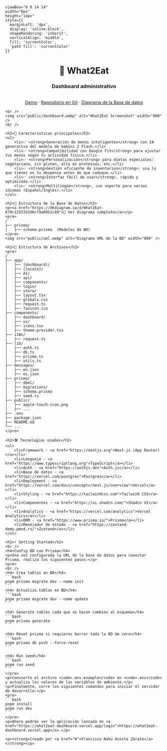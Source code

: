 

    viewBox="0 0 14 14" 
    width="8px" 
    height="14px" 
    style={{ 
      marginLeft: '4px',
      display: 'inline-block',
      shapeRendering: 'inherit',
      verticalAlign: 'middle',
      fill: 'currentColor',
      'path fill': 'currentColor'
    }}
>
  <path d="m11.1 7.35-5.5 5.5a.5.5 0 0 1-.7-.7L10.04 7 4.9 1.85a.5.5 0 1 1 .7-.7l5.5 5.5c.2.2.2.5 0 .7Z" />
</svg>

<Meta title="README" />

 
<div className="sb-container"> 
 <h1 align="center"><strong>🍎 What2Eat</strong></h1>
    <h3 align="center"><strong>Dashboard administrativo</strong></h3>
    <br />
    <div align="center">
        <a style={{fontSize: '18px'}} href="https://what2eat-dashboard.vercel.app/">Demo</a>
        <span> · </span>
        <a style={{fontSize: '18px'}} href="https://github.com/fconakuaz/what2eat-dashboard">Repositorio en Git</a>
        <span> · </span>
        <a style={{fontSize: '18px'}} href="https://dbdiagram.io/d/What2Eat-679c125f263d6cf9a0952c89">Diagrama de la Base de datos</a>
    </div>


    <br />
    <img src="public/dashboard.webp" alt="What2Eat Screenshot" width="800" />
    <br />
    
    <h2>🚀 Características principales</h2>
    <ul>
        <li>✅ <strong>Generación de menús inteligentes</strong> con IA generativa del modelo de Gemini 2 Flash.</li>
        <li>✅ <strong>Compatibilidad con Google Fit</strong> para ajustar tus menús según tu actividad física.</li>
        <li>✅ <strong>Personalización</strong> para dietas especiales: vegetariana, sin gluten, alta en proteínas, etc.</li>
        <li>✅ <strong>Gestión eficiente de inventarios</strong>: usa lo que tienes en tu despensa antes de que caduque.</li>
        <li>✅ <strong>Interfaz fácil de usar</strong>, rápida y optimizada.</li>
        <li>✅ <strong>Multilingüe</strong>, con soporte para varios idiomas (Español/Inglés).</li>
    </ul>
    
    <h2>📂 Estructura de la Base de Datos</h2>
    <p><a href="https://dbdiagram.io/d/What2Eat-679c125f263d6cf9a0952c89">🔗 Ver diagrama completo</a></p>
    <pre>
    /
    ├── prisma/
    │   ├── schema.prisma  (Modelos de BD)
    </pre>
    <img src="public/uml.webp" alt="Diagrama UML de la BD" width="800" />
    
    <h2>📂 Estructura de Archivos</h2>
    <pre>
    /
    ├── app/
    │   ├── (dashboard)/
    │   ├── [locale]/
    │   ├── AI/
    │   ├── api/
    │   ├── components/
    │   ├── login/
    │   ├── store/
    │   ├── layout.tsx
    │   ├── globals.css
    │   ├── request.ts
    │   ├── favicon.ico
    ├── components/
    │   ├── dashboard/
    │   ├── ui/
    │   ├── icons.tsx
    │   ├── theme-provider.tsx
    ├── i18n/
    │   ├── request.ts
    ├── lib/
    │   ├── auth.ts
    │   ├── db.ts
    │   ├── prisma.ts
    │   ├── utils.ts
    ├── messages/
    │   ├── en.json
    │   ├── es.json
    ├── prisma/
    │   ├── dbml/
    │   ├── migrations/
    │   ├── schema.prisma
    │   ├── seed.ts
    ├── public/
    │   ├── apple-touch-icon.png
    │   ├── ...
    ├── .env
    ├── package.json
    ├── README.md
    └── ...
    </pre>
    
    <h2>🛠 Tecnologías usadas</h2>
    <ul>
        <li>Framework - <a href="https://nextjs.org">Next.js (App Router)</a></li>
        <li>Lenguaje - <a href="https://www.typescriptlang.org">TypeScript</a></li>
        <li>Auth - <a href="https://authjs.dev">Auth.js</a></li>
        <li>Base de datos - <a href="https://vercel.com/postgres">Postgres</a></li>
        <li>Deployment - <a href="https://vercel.com/docs/concepts/next.js/overview">Vercel</a></li>
        <li>Styling - <a href="https://tailwindcss.com">Tailwind CSS</a></li>
        <li>Componentes - <a href="https://ui.shadcn.com/">Shadcn UI</a></li>
        <li>Analytics - <a href="https://vercel.com/analytics">Vercel Analytics</a></li>
        <li>ORM - <a href="https://www.prisma.io/">Prisma</a></li>
        <li>Manejador de estado - <a href="https://zustand-demo.pmnd.rs/">Zustand</a></li>
    </ul>
    
    <h2>⚡ Getting Started</h2>
    <br />
    <h4>Config BD con Prisma</h4>
    <p>Una vez configurada la URL de la base de datos para conectar Prisma, realiza los siguientes pasos:</p>
    <pre>
    <br />
    <h4> Crea tablas en BD</h4>
    ```bash
    pnpm prisma migrate dev --name init
    ``` 
    <h4> Actualiza tablas en BD</h4>
    ```bash
    pnpm prisma migrate dev --name update
    ```

    <h4> Generate tables cada que se hacen cambios al esquema</h4> 
    ```bash
    pnpm prisma generate
    ```

    <h4> Reset prisma si requieres borrar toda la BD de cero</h4> 
    ```bash
    pnpm prisma db push --force-reset
    ```

    <h4> Run seed</h4> 
    ```bash
    pnpm run seed
    ```
    </pre>
    <p>Convierte el archivo <code>.env.example</code> en <code>.env</code> y actualiza los valores de las variables de ambiente.</p>
    <p>Finalmente, corre los siguientes comandos para iniciar el servidor de desarrollo:</p>
    <pre>
    ```bash
    pnpm install
    pnpm run dev
    ```
    </pre>
    <p>Ahora podrás ver la aplicación lanzada en <a href="https://what2eat-dashboard.vercel.app/login">https://what2eat-dashboard.vercel.app</a>.</p>
    
    <p><strong>Creado por <a href="#">Francisco Nakú Acosta Zárate</a></strong></p>
</div>

<style>
  {`
  .sb-container {
    margin-bottom: 48px;
  }

  .sb-section {
    width: 100%;
    display: flex;
    flex-direction: row;
    gap: 20px;
  }

  img {
    object-fit: cover;
  }

  .sb-section-title {
    margin-bottom: 32px;
  }

  .sb-section a:not(h1 a, h2 a, h3 a) {
    font-size: 14px;
  }

  .sb-section-item, .sb-grid-item {
    flex: 1;
    display: flex;
    flex-direction: column;
  }

  .sb-section-item-heading {
    padding-top: 20px !important;
    padding-bottom: 5px !important;
    margin: 0 !important;
  }
  .sb-section-item-paragraph {
    margin: 0;
    padding-bottom: 10px;
  }

  .sb-chevron {
    margin-left: 5px;
  }

  .sb-features-grid {
    display: grid;
    grid-template-columns: repeat(2, 1fr);
    grid-gap: 32px 20px;
  }

  .sb-socials {
    display: grid;
    grid-template-columns: repeat(4, 1fr);
  }

  .sb-socials p {
    margin-bottom: 10px;
  }

  .sb-explore-image {
    max-height: 32px;
    align-self: flex-start;
  }

  .sb-addon {
    width: 100%;
    display: flex;
    align-items: center;
    position: relative;
    background-color: #EEF3F8;
    border-radius: 5px;
    border: 1px solid rgba(0, 0, 0, 0.05);
    background: #EEF3F8;
    height: 180px;
    margin-bottom: 48px;
    overflow: hidden;
  }

  .sb-addon-text {
    padding-left: 48px;
    max-width: 240px;
  }

  .sb-addon-text h4 {
    padding-top: 0px;
  }

  .sb-addon-img {
    position: absolute;
    left: 345px;
    top: 0;
    height: 100%;
    width: 200%;
    overflow: hidden;
  }

  .sb-addon-img img {
    width: 650px;
    transform: rotate(-15deg);
    margin-left: 40px;
    margin-top: -72px;
    box-shadow: 0 0 1px rgba(255, 255, 255, 0);
    backface-visibility: hidden;
  }

  @media screen and (max-width: 800px) {
    .sb-addon-img {
      left: 300px;
    }
  }

  @media screen and (max-width: 600px) {
    .sb-section {
      flex-direction: column;
    }

    .sb-features-grid {
      grid-template-columns: repeat(1, 1fr);
    }

    .sb-socials {
      grid-template-columns: repeat(2, 1fr);
    }

    .sb-addon {
      height: 280px;
      align-items: flex-start;
      padding-top: 32px;
      overflow: hidden;
    }

    .sb-addon-text {
      padding-left: 24px;
    }

    .sb-addon-img {
      right: 0;
      left: 0;
      top: 130px;
      bottom: 0;
      overflow: hidden;
      height: auto;
      width: 124%;
    }

    .sb-addon-img img {
      width: 1200px;
      transform: rotate(-12deg);
      margin-left: 0;
      margin-top: 48px;
      margin-bottom: -40px;
      margin-left: -24px;
    }
  }
  `}
</style>
